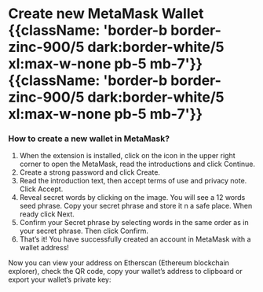 

# Create new MetaMask Wallet {{className: 'border-b border-zinc-900/5 dark:border-white/5 xl:max-w-none pb-5 mb-7'}} {{className: 'border-b border-zinc-900/5 dark:border-white/5 xl:max-w-none pb-5 mb-7'}}

<ImageOther img={image1} width={750} height={393} />

### How to create a new wallet in MetaMask?

1. When the extension is installed, click on the icon in the upper right corner to open the MetaMask, read the introductions and click Continue.
2. Create a strong password and click Create.
3. Read the introduction text, then accept terms of use and privacy note. Click Accept.
4. Reveal secret words by clicking on the image. You will see a 12 words seed phrase. Copy your secret phrase and store it n a safe place. When ready click Next.
5. Confirm your Secret phrase by selecting words in the same order as in your secret phrase. Then click Confirm.
6. That’s it! You have successfully created an account in MetaMask with a wallet address!

Now you can view your address on Etherscan (Ethereum blockchain explorer), check the QR code, copy your wallet’s address to clipboard or export your wallet’s private key:
